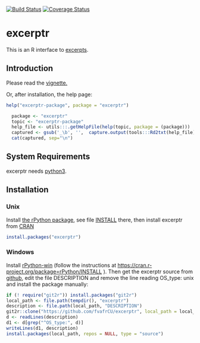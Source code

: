 <!-- README.md is generated from README.Rmd. Please edit that file -->
[![Build Status](https://travis-ci.org/fvafrCU/excerptr.svg?branch=master)](https://travis-ci.org/fvafrCU/excerptr)
[![Coverage Status](https://codecov.io/github/fvafrCU/excerptr/coverage.svg?branch=master)](https://codecov.io/github/fvafrCU/excerptr?branch=master)

# excerptr
This is an R interface to [excerpts](https://pypi.python.org/pypi/excerpts).

## Introduction

Please read the [vignette.](http://htmlpreview.github.io/?https://github.com/fvafrCU/excerptr/blob/master/inst/doc/excerptr_Introduction.html)

<!-- vignette. Either [the version on github](http://htmlpreview.github.io/?https://github.com/fvafrCU/excerptr/blob/master/inst/doc/excerptr_Introduction.html)
or [the one released on cran](https://cran.r-project.org/packages=excerptr/vignettes/excerptr_Introduction.html). -->

Or, after installation, the help page:
```r
help("excerptr-package", package = "excerptr")
```
```r
  package <- "excerptr"
  topic <- "excerptr-package"
  help_file <- utils:::.getHelpFile(help(topic, package = (package)))
  captured <- gsub('_\b', '',  capture.output(tools:::Rd2txt(help_file) ))
  cat(captured, sep="\n")
```

## System Requirements
excerptr needs [python3](https://www.python.org/download/releases/3.0/).

## Installation

### Unix
Install [the rPython package](https://cran.r-project.org/package=rPython), see 
file [INSTALL](https://cran.r-project.org/package=rPython/INSTALL) there,
then install excerptr from [CRAN](https://cran.r-project.org/package=excerptr)
```r
install.packages("excerptr")
```

### Windows
Install [rPython-win](https://github.com/cjgb/rPython-win)
(follow the instructions at 
[https://cran.r-project.org/package=rPython/INSTALL](https://cran.r-project.org/package=rPython/INSTALL)
).
Then get the excerptr source
from [github](https://github.com/fvafrCU/excerptr), edit the file DESCRIPTION and remove the line reading
    OS_type: unix
and install the package manually:
```r
if (! require("git2r")) install.packages("git2r")
local_path <- file.path(tempdir(), "excerptr")
description <- file.path(local_path, "DESCRIPTION")
git2r::clone("https://github.com/fvafrCU/excerptr", local_path = local_path)
d <- readLines(description)
d1 <- d[grep("^OS_type:", d)]
writeLines(d1, description)
install.packages(local_path, repos = NULL, type = "source")
```


